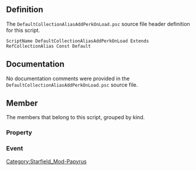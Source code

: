 {{Script_Object_Summary
| title = DefaultCollectionAliasAddPerkOnLoad
| name = [[SFM:Script-DefaultCollectionAliasAddPerkOnLoad|DefaultCollectionAliasAddPerkOnLoad]]
| extends = [[SFM:Script-RefCollectionAlias|RefCollectionAlias]] → [[SFM:Script-Alias|Alias]] → [[SFM:Script-ScriptObject|ScriptObject]]
| flags = Const, Default
}}


== Definition ==
The <code>DefaultCollectionAliasAddPerkOnLoad.psc</code> source file header definition for this script.

<source lang="papyrus">
ScriptName DefaultCollectionAliasAddPerkOnLoad Extends RefCollectionAlias Const Default
</source>


== Documentation ==
No documentation comments were provided in the <code>DefaultCollectionAliasAddPerkOnLoad.psc</code> source file.


== Member ==
The members that belong to this script, grouped by kind.

=== Property ===
{{Script_Object_Member_Summary
| title = PerkToAdd
| script = [[SFM:Script-DefaultCollectionAliasAddPerkOnLoad|DefaultCollectionAliasAddPerkOnLoad]]
| name = [[SFM:Script-DefaultCollectionAliasAddPerkOnLoad/PerkToAdd|PerkToAdd]]
| kind = Property
| flags = Auto Const
| returns = Perk
| documentation = The perk that should be added to actors in the collection upon load.
}}

=== Event ===
{{Script_Object_Member_Summary
| title = OnLoad
| script = [[SFM:Script-DefaultCollectionAliasAddPerkOnLoad|DefaultCollectionAliasAddPerkOnLoad]]
| name = [[SFM:Script-DefaultCollectionAliasAddPerkOnLoad/OnLoad|OnLoad]]
| kind = Event
| parameters = ObjectReference akSenderRef
}}


[[Category:Starfield_Mod-Papyrus]]
